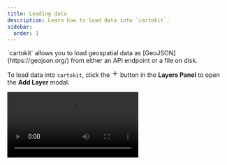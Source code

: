 ```yaml
---
title: Loading data
description: Learn how to load data into `cartokit`.
sidebar:
  order: 1
---
```




<Topline>
  `cartokit` allows you to load geospatial data as
  [GeoJSON](https://geojson.org/) from either an API endpoint or a file on disk.
</Topline>

To load data into `cartokit`, click the <svg width="16" height="16" viewBox="0 0 24 24" fill="none" stroke="currentColor" stroke-width="2" stroke-linecap="round" stroke-linejoin="round" class="!inline"><line x1="12" y1="5" x2="12" y2="19" /><line x1="5" y1="12" x2="19" y2="12"/></svg> button in the **Layers Panel** to open the **Add Layer** modal.

<Video src="/open-add-layer-modal.mp4" />

## Loading data from an API endpoint

To load data from an API endpoint, ensure you have the **From API** tab of the **Add Layer** modal selected. Then, enter the url of the GeoJSON resource into the **Endpoint** field. For example, to load the USGS's real-time GeoJSON feed for magnitude 2.5+ earthquakes in the United States over the past week, enter the following url:

```
https://earthquake.usgs.gov/earthquakes/feed/v1.0/summary/2.5_week.geojson
```

Next, give the layer a descriptive name in the **Display Name** field. This name will be used to reference the layer in the **Layers Panel**.

Finally, click the **Add** button to load the data into `cartokit`.

<Video src="/from-api.mp4" />

<Aside type="caution" title="CORS Reminder!">
  When you load GeoJSON data from an API endpoint, `cartokit` issues a request
  to the server hosting the data using the origin `alpha.cartokit.dev`. Ensure
  the server has correctly configured CORS to permit cross-origin requests from
  this origin. [Learn more about
  CORS.](https://web.dev/articles/cross-origin-resource-sharing)
</Aside>

## Loading data from disk

`cartokit` also permits loading a GeoJSON file directly from disk. To do so, ensure you have the **From File** tab of the **Add Layer** modal selected. Then, click the **Choose file...** input to open a file picker dialog. For example, we can load a local GeoJSON file containing data from ProPublica's [NAGPRA repatriation database](https://projects.propublica.org/repatriation-nagpra-database/).

As before, give the layer a name in the **Display Name** field and click **Add** to add your layer to the map.

<Video src="/from-file.mp4" />

## Display names

All layers added to `cartokit` must have a display name, which is used to reference the layer in both the **Layers Panel** and the **Properties Panel**. Display names need not be unique—under the hood, `cartokit` assigns each layer a unique identifier. This identifier is used to reference the layer in the generated Mapbox GL JS program.

## Data size

While `cartokit` is capable of handling 100MB+ GeoJSON datasets, we still recommend reducing your dataset size as much as possible prior to upload to keep interactions speedy. We recommend a few techniques:

1. Simplify `Feature` geometries using tools like [MapShaper](https://mapshaper.org/) or [`ogr2ogr`](https://gdal.org/programs/ogr2ogr.html#cmdoption-ogr2ogr-simplify).
2. Remove unnecessary `properties` from your GeoJSON `FeatureCollection`.
3. When possible, prefer loading data from an API endpoint. Because `cartokit` keeps data loaded from disk in memory, large datasets can apply significant memory pressure that slows down the application.
